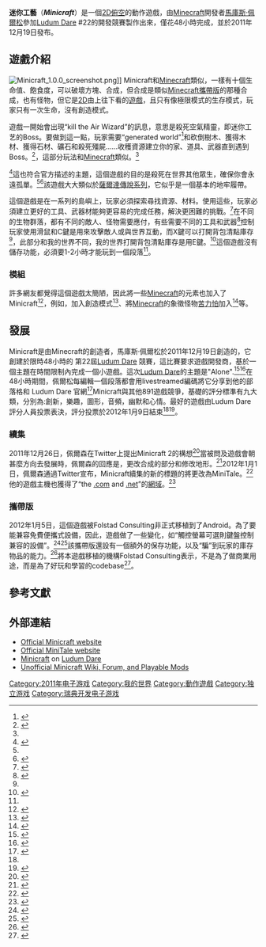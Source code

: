 {{NoteTA
|G1=Games
|G2=IT
|1=zh-hans:精灵;zh-hant:精靈;
}}
{{Distinguish|Minecraft|迷你世界}}
{{Infobox VG
|title= Minicraft
|image = File:Minicraft Title Screen.png
|caption=遊戲載入版面。
|developer= [[Markus_Persson|Markus Persson]]
|publisher= 
|distributor= [[Ludum_Dare|Ludum Dare]]
|series=
|engine=
|platforms= [[Java_applet|Java applet]], [[iOS|iOS]], [[Windows_Phone|Windows Phone]]
|released= December 19, 2011
|genre= [[Action_game|Action]], [[Survival_game|Survival]]
|modes= [[Single-player_video_game|Single-player]]
}}
'''迷你工藝'''（'''''Minicraft'''''）是一個[[二維|2D]][[俯空|俯空]]的動作遊戲，由[[Minecraft|Minecraft]]開發者[[馬庫斯·佩爾松|馬庫斯·佩爾松]]參加[[Ludum_Dare|Ludum Dare]] #22的開發競賽製作出來，僅花48小時完成，並於2011年12月19日發布。

== 遊戲介紹 ==
[[File:Minicraft_1.0.0_screenshot.png|thumb]]]]
Minicraft和[[Minecraft|Minecraft]]類似，一樣有十個生命值、飽食度，可以破壞方塊、合成，但合成是類似[[Minecraft攜帶版|Minecraft攜帶版]]的那種合成，也有怪物，但它是[[二維|2D]]由上往下看的[[遊戲|遊戲]]，且只有像極限模式的生存模式，玩家只有一次生命，沒有創造模式。

遊戲一開始會出現“kill the Air Wizard”的訊息，意思是殺死空氣精靈，即迷你工艺的Boss。要做到這一點，玩家需要“generated world”<ref>{{cite news|url=http://www.wired.com/gamelife/2011/12/minecraft-notch-game/|title=Minecraft的2天新游戏|date=2011年12月19日|newspaper=[[Wired_News|Wired News]]|accessdate=2011年12月24日|author=Jason Schreier|archive-date=2014年2月18日|archive-url=https://web.archive.org/web/20140218225303/http://www.wired.com/gamelife/2011/12/minecraft-notch-game/|dead-url=no}}</ref>和砍倒樹木、獲得木材、獲得石材、礦石和殺死殭屍……收穫資源建立你的家、道具、武器直到遇到Boss。<ref name="Eurogamer">{{cite news|url=http://www.eurogamer.net/articles/2011-12-19-notch-makes-minicraft-in-two-days|title=Notch在两天之内制作迷你工艺|date=2011年12月29日|newspaper=[[Eurogamer|Eurogamer]]|accessdate=2011年12月24日|author=Wesley Yin-Poole|archive-date=2012年1月7日|archive-url=https://web.archive.org/web/20120107132813/http://www.eurogamer.net/articles/2011-12-19-notch-makes-minicraft-in-two-days|dead-url=no}}</ref>，這部分玩法和[[Minecraft|Minecraft]]類似。<ref name="Guide/FAQ">{{cite web|url=http://www.gamesradar.com/cheats/19703/|title=Minecraft (PC) Guide/FAQ|accessdate=20142-12-15|date=2010年11月14日|last=Garvani|first=Stephen|work=[[GamesRadar|GamesRadar]]|publisher=[[Future_plc|Future plc]]|archive-date=2013年10月24日|archive-url=https://web.archive.org/web/20131024084639/http://www.gamesradar.com/cheats/19703/|dead-url=no}}</ref><ref name="Beginner's guide">{{cite web|url=http://www.gamesradar.com/minecraft-beginners-guide/|title=Minecraft beginner's guide|accessdate=2012年10月24日|last=Miller-Watt|first=Josh|work=[[GamesRadar|GamesRadar]]|publisher=[[Future_plc|Future plc]]|archive-date=2012年7月11日|archive-url=https://web.archive.org/web/20120711051549/http://www.gamesradar.com/minecraft-beginners-guide/|dead-url=no}}</ref>這也符合官方描述的主題，這個遊戲的目的是殺死在世界其他眾生，確保你會永遠孤單。<ref name="RPS"/><ref>{{cite news|url=http://www.pcworld.com/article/246664/minecraft_creator_notch_makes_minicraft_in_48_hours.html|title=Minecraft创作者Notch在48小时内创作了Minicraft|date=2011年12月20日|newspaper=[[PC_World_(magazine)|PC World]]|accessdate=2011年12月24日|author=Kevin Lee|archive-date=2020年12月3日|archive-url=https://web.archive.org/web/20201203015537/https://www.pcworld.com/article/246664/minecraft_creator_notch_makes_minicraft_in_48_hours.html|dead-url=no}}</ref>該遊戲大大類似於[[薩爾達傳說系列|薩爾達傳說系列]]，它似乎是一個基本的地牢履帶。

這個遊戲是在一系列的島嶼上，玩家必須探索尋找資源、材料。使用這些，玩家必須建立更好的工具、武器材能夠更容易的完成任務，解決更困難的挑戰。<ref name="Venture">{{cite news|url=http://venturebeat.com/2011/12/19/minecraft-developer-makes-new-minicraft-game-in-just-two-days/|title=Minecraft作者在仅仅2天内创作了新的“Minicraft”游戏|date=2011年12月19日|newspaper=[[VentureBeat|VentureBeat]]|accessdate=2011年12月24日|author=Dan Crawley|archive-date=2018年8月14日|archive-url=https://web.archive.org/web/20180814233605/https://venturebeat.com/2011/12/19/minecraft-developer-makes-new-minicraft-game-in-just-two-days/|dead-url=no}}</ref>在不同的生物群落，都有不同的敵人、怪物需要應付，有些需要不同的工具和武器<ref>{{cite news|url=http://www.pcgamer.com/2011/12/19/notch-makes-minicraft-in-48-hours-for-ludum-dare/|title=Notch在48小时内创作Minicraft|date=2011年12月19日|newspaper=[[PC_Gamer|PC Gamer]]|accessdate=2011年12月24日|author=Tom Senior|archive-date=2014年8月26日|archive-url=https://web.archive.org/web/20140826141812/http://www.pcgamer.com/2011/12/19/notch-makes-minicraft-in-48-hours-for-ludum-dare/|dead-url=no}}</ref>控制玩家使用滑鼠和C鍵是用來攻擊敵人或與世界互動，而X鍵可以打開背包清點庫存<ref name="Eurogamer"/>，此部分和我的世界不同，我的世界打開背包清點庫存是用E鍵。<ref name="About.com">{{cite web|url=http://compsimgames.about.com/od/citybuildingsims/fr/Minecraft-Review.htm|title=Minecraft复习|accessdate=2012年11月10日|last=Marriott|first=Scott|work=[[About.com|About.com]]|publisher=[[IAC_(company)|InterActiveCorp]]|archive-date=2012年11月19日|archive-url=https://web.archive.org/web/20121119022112/http://compsimgames.about.com/od/citybuildingsims/fr/Minecraft-Review.htm|dead-url=no}}</ref>這個遊戲沒有儲存功能，必須要1-2小時才能玩到一個段落<ref name="Boing"/>。

=== 模組 ===
許多網友都覺得這個遊戲太簡陋，因此將一些[[我的世界|Minecraft]]的元素也加入了Minicraft<ref name="mini">{{cite web | url=http://playminicraft.com/ | title=minicraft網站 | publisher=playminicraft.com | accessdate=2013-04-28 | archive-url=https://web.archive.org/web/20130505030959/http://playminicraft.com/ | archive-date=2013-05-05 | dead-url=yes }}</ref>，例如，加入創造模式<ref name="creative-mode">{{cite web | url=http://playminicraft.com/mod.php?m=creative-mode | title=minicraft creative-mode | publisher=playminicraft.com | accessdate=2013-04-28 | deadurl=yes | archiveurl=https://web.archive.org/web/20130705002222/http://playminicraft.com/mod.php?m=creative-mode | archivedate=2013-07-05 }}</ref>、將[[Minecraft|Minecraft]]的象徵怪物[[苦力怕|苦力怕]]加入<ref name="creeper">{{cite web | url=http://playminicraft.com/mod.php?m=creeper | title=minicraft added creepers | publisher=playminicraft.com | accessdate=2013-04-28 | deadurl=yes | archiveurl=https://web.archive.org/web/20130526204650/http://playminicraft.com/mod.php?m=creeper | archivedate=2013-05-26 }}</ref>等。

== 發展 ==
Minicraft是由Minecraft的創造者，馬庫斯·佩爾松於2011年12月19日創造的，它創建於限時48小時的 第22屆[[Ludum_Dare|Ludum Dare]] 競賽，這比賽要求遊戲開發商，基於一個主題在時間限制內完成一個小遊戲。這次[[Ludum_Dare|Ludum Dare]]的主題是"Alone".<ref name="RPS">{{cite news|url=http://www.rockpapershotgun.com/2011/12/19/minecraft-but-not-minicraft/|title=是Minecraft又不是：Minicraft|date=2011年12月19日|newspaper=[[Rock,_Paper,_Shotgun|Rock, Paper, Shotgun]]|accessdate=2011年12月24日|author=Alec Meer|archive-date=2020年4月6日|archive-url=https://web.archive.org/web/20200406010334/https://www.rockpapershotgun.com/2011/12/19/minecraft-but-not-minicraft/|dead-url=no}}</ref><ref>{{cite news|url=http://www.bbc.co.uk/news/technology-16250216|title=Minecraft创作者在48小时内设计Minicraft 'sequel' in 48 hour|date=2011-12-19|newspaper=[[BBC_News|BBC News]]|accessdate=2011-12-24|author=[[Staff_writer|Staff writer]]|archive-date=2020-11-11|archive-url=https://web.archive.org/web/20201111223856/https://www.bbc.co.uk/news/technology-16250216|dead-url=no}}</ref>在48小時期間，佩爾松每編輯一個段落都會用livestreamed編碼將它分享到他的部落格和 Ludum Dare 官網<ref name="Boing">{{cite news|url=http://boingboing.net/2011/12/23/minicraft.html|title=迷你工艺|date=2011年12月23日|newspaper=[[Boing_Boing|Boing Boing]]|accessdate=2011年12月24日|author=Rob Beschizza|archive-date=2012年1月7日|archive-url=https://web.archive.org/web/20120107215121/http://boingboing.net/2011/12/23/minicraft.html|dead-url=yes}}</ref>Minicraft與其他891遊戲競爭，基礎的評分標準有九大類，分別為:創新，樂趣，圖形，音頻，幽默和心情。最好的遊戲由Ludum Dare評分人員投票表決，評分投票於2012年1月9日結束<ref name="Venture"/><ref name="Radar">{{cite news |title=Markus "Notch" Persson creates Minicraft in two days |author=Matt Bradford |url=http://www.gamesradar.com/markus-notch-persson-creates-minicraft-two-days/ |newspaper=[[GamesRadar|GamesRadar]] |date=December 20, 2011 |accessdate=December 24, 2011 |archive-date=2012-02-01 |archive-url=https://web.archive.org/web/20120201201629/http://www.gamesradar.com/markus-notch-persson-creates-minicraft-two-days/ |dead-url=no }}</ref>。
===續集===
2011年12月26日，佩爾森在Twitter上提出Minicraft 2的構想<ref>{{cite news|url=http://www.joystiq.com/2011/12/27/minicraft-2-in-the-works-and-needs-a-better-name-notch-reveals/|title=Minicraft 2 in the works and needs a better name, Notch reveals|date=2011-12-27|newspaper=[[Joystiq|Joystiq]]|accessdate=2011-12-27|author=David Hinkle|archive-url=https://web.archive.org/web/20120107130215/http://www.joystiq.com/2011/12/27/minicraft-2-in-the-works-and-needs-a-better-name-notch-reveals/|archive-date=2012-01-07|dead-url=yes}}</ref>當被問及遊戲會朝甚麼方向去發展時，佩爾森的回應是，更改合成的部分和修改地形。<ref>{{cite news|url=http://www.shacknews.com/article/71740/minecraft-creator-notch-working-on-sequel-to|title=Minecraft creator Notch working on sequel to Zelda-like Minicraft|date=2011-12-26|newspaper=[[Shacknews|Shacknews]]|accessdate=2011-12-26|author=Garnett Lee|archive-date=2021-03-09|archive-url=https://web.archive.org/web/20210309010045/https://www.shacknews.com/article/71740/minecraft-creator-notch-working-on-sequel-to|dead-url=no}}</ref>2012年1月1日，佩爾森通過Twitter宣布，Minicraft續集的新的標題的將更改為MiniTale。<ref>{{cite news |title=Minicraft 2 Has Been Renamed MiniTale |author=Kyle Hilliard |url=http://www.gameinformer.com/b/news/archive/2012/01/01/minicraft-2-has-been-renamed-minitale.aspx |newspaper=[[Game_Informer|Game Informer]] |date=January 1, 2012 |accessdate=January 1, 2012 |archive-date=2019-08-25 |archive-url=https://web.archive.org/web/20190825162259/https://www.gameinformer.com/b/news/archive/2012/01/01/minicraft-2-has-been-renamed-minitale.aspx |dead-url=no }}</ref>他的遊戲主機也獲得了“the [[.com|.com]] and [[.net|.net]]”的[[網域|網域]]。<ref>{{cite news |title=Notch's 'Minicraft 2' Is Now 'MiniTale' |author=Josh Harrison |url=http://www.ology.com/technology/notchs-minicraft-2-now-minitale/01032012 |newspaper=[[Ology|Ology]] |date=January 3, 2012 |accessdate=January 4, 2012 |deadurl=yes |archiveurl=https://archive.is/20120913133528/http://www.ology.com/technology/notchs-minicraft-2-now-minitale/01032012 |archivedate=2012-09-13}}</ref>
===攜帶版===
2012年1月5日，這個遊戲被Folstad Consulting非正式移植到了Android。為了要能兼容免費便攜式設備，因此，遊戲做了一些變化，如“觸控螢幕可選則鍵盤控制兼容的設備”。<ref>{{cite news |title=Minicraft gets even smaller, ported to Android |author=Richard Mitchell |url=http://www.joystiq.com/2012/01/06/minicraft-gets-even-smaller-ported-to-android/ |newspaper=[[Joystiq|Joystiq]] |date=January 6, 2012 |accessdate=January 6, 2012 |archive-url=https://web.archive.org/web/20130123075617/http://www.joystiq.com/2012/01/06/minicraft-gets-even-smaller-ported-to-android |archive-date=2013-01-23 |dead-url=yes }}</ref><ref>{{cite news |title=Notch's 'Minicraft' Ported To Android |author=Josh Harrison |url=http://www.ology.com/technology/notchs-minicraft-ported-android/01062012 |newspaper=[[Ology|Ology]] |date=January 6, 2012 |accessdate=January 6, 2012 }}{{dead link|date=2018年4月 |bot=InternetArchiveBot |fix-attempted=yes }}</ref>該攜帶版還設有一個額外的保存功能，以及“騙”到玩家的庫存物品的能力。<ref>{{cite news|url=http://www.theverge.com/2012/1/5/2685123/minicraft-minecraft-android-port-save|title='Minicraft' gets an Android port with game saves|date=2012-01-05|newspaper=[[The_Verge_(website)|The Verge]]|accessdate=2012-01-06|author=Joseph Parish|archive-date=2016-08-28|archive-url=https://web.archive.org/web/20160828213325/http://www.theverge.com/2012/1/5/2685123/minicraft-minecraft-android-port-save|dead-url=no}}</ref>將本遊戲移植的機構Folstad Consulting表示，不是為了做商業用途，而是為了好玩和學習的codebase<ref>{{cite news|url=http://www.shacknews.com/article/71862/minicraft-unofficially-ported-to-android|title=Minicraft unofficially ported to Android|date=2012-01-06|newspaper=[[Shacknews|Shacknews]]|accessdate=2012-01-07|author=Steve Watts|archive-date=2016-09-18|archive-url=https://web.archive.org/web/20160918202648/http://www.shacknews.com/article/71862/minicraft-unofficially-ported-to-android|dead-url=no}}</ref>。

== 參考文獻 ==
{{Reflist}}
== 外部連結 ==
* [https://s3.amazonaws.com/ld48/ld22/index.html Official Minicraft website] {{Wayback|url=https://s3.amazonaws.com/ld48/ld22/index.html |date=20210412144238 }}
* [https://web.archive.org/web/20130518112432/http://www.minitale.com/ Official MiniTale website]
* [https://web.archive.org/web/20130423232248/http://www.ludumdare.com/compo/ludum-dare-22/?action=preview&uid=398 Minicraft] on [[Ludum_Dare|Ludum Dare]]
* [https://web.archive.org/web/20130505030959/http://playminicraft.com/ Unofficial Minicraft Wiki, Forum, and Playable Mods]
{{Mojang}}
[[Category:2011年电子游戏|Category:2011年电子游戏]]
[[Category:我的世界|Category:我的世界]]
[[Category:動作遊戲|Category:動作遊戲]]
[[Category:独立游戏|Category:独立游戏]]
[[Category:瑞典开发电子游戏|Category:瑞典开发电子游戏]]